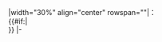 |width="30%" align="center" rowspan="{{{rows|1}}}"|{{{after|下一戰鬥}}}：<br/>'''{{{1}}}'''{{#if:{{{2|}}}|<br /><small>{{{2}}}</small>}}
|-